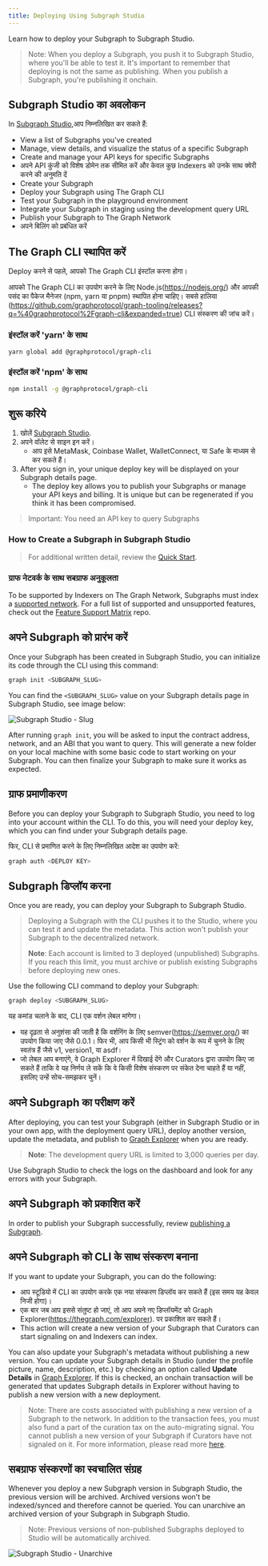 ```yaml
---
title: Deploying Using Subgraph Studio
---
```


Learn how to deploy your Subgraph to Subgraph Studio.

> Note: When you deploy a Subgraph, you push it to Subgraph Studio, where you'll be able to test it. It's important to remember that deploying is not the same as publishing. When you publish a Subgraph, you're publishing it onchain.

## Subgraph Studio का अवलोकन

In <a href="https://thegraph.com/studio/">Subgraph Studio</a>,आप निम्नलिखित कर सकते हैं:

- View a list of Subgraphs you've created
- Manage, view details, and visualize the status of a specific Subgraph
- Create and manage your API keys for specific Subgraphs
- अपने API कुंजी को विशेष डोमेन तक सीमित करें और केवल कुछ Indexers को उनके साथ क्वेरी करने की अनुमति दें
- Create your Subgraph
- Deploy your Subgraph using The Graph CLI
- Test your Subgraph in the playground environment
- Integrate your Subgraph in staging using the development query URL
- Publish your Subgraph to The Graph Network
- अपने बिलिंग को प्रबंधित करें

## The Graph CLI स्थापित करें

Deploy करने से पहले, आपको The Graph CLI इंस्टॉल करना होगा।

आपको The Graph CLI का उपयोग करने के लिए Node.js(https://nodejs.org/)  और आपकी पसंद का पैकेज मैनेजर (npm, yarn या pnpm) स्थापित होना चाहिए। सबसे हालिया (https://github.com/graphprotocol/graph-tooling/releases?q=%40graphprotocol%2Fgraph-cli&expanded=true) CLI संस्करण की जांच करें।

### इंस्टॉल करें 'yarn' के साथ

```bash
yarn global add @graphprotocol/graph-cli
```

### इंस्टॉल करें 'npm' के साथ

```bash
npm install -g @graphprotocol/graph-cli
```

## शुरू करिये

1. खोलें [Subgraph Studio](https://thegraph.com/studio/).
2. अपने वॉलेट से साइन इन करें।
   - आप इसे MetaMask, Coinbase Wallet, WalletConnect, या Safe के माध्यम से कर सकते हैं।
3. After you sign in, your unique deploy key will be displayed on your Subgraph details page.
   - The deploy key allows you to publish your Subgraphs or manage your API keys and billing. It is unique but can be regenerated if you think it has been compromised.

> Important: You need an API key to query Subgraphs

### How to Create a Subgraph in Subgraph Studio

<VideoEmbed title="How to Deploy a Subgraph - A Step-By-Step Walkthrough" youtube="nGIFuC69bSA" />

> For additional written detail, review the [Quick Start](/subgraphs/quick-start/).

### ग्राफ नेटवर्क के साथ सबग्राफ अनुकूलता

To be supported by Indexers on The Graph Network, Subgraphs must index a [supported network](/supported-networks/). For a full list of supported and unsupported features, check out the [Feature Support Matrix](https://github.com/graphprotocol/indexer/blob/main/docs/feature-support-matrix.md) repo.

## अपने Subgraph को प्रारंभ करें

Once your Subgraph has been created in Subgraph Studio, you can initialize its code through the CLI using this command:

```bash
graph init <SUBGRAPH_SLUG>
```

You can find the `<SUBGRAPH_SLUG>` value on your Subgraph details page in Subgraph Studio, see image below:

![Subgraph Studio - Slug](/img/doc-subgraph-slug.png)

After running `graph init`, you will be asked to input the contract address, network, and an ABI that you want to query. This will generate a new folder on your local machine with some basic code to start working on your Subgraph. You can then finalize your Subgraph to make sure it works as expected.

## ग्राफ प्रमाणीकरण

Before you can deploy your Subgraph to Subgraph Studio, you need to log into your account within the CLI. To do this, you will need your deploy key, which you can find under your Subgraph details page.

फिर, CLI से प्रमाणित करने के लिए निम्नलिखित आदेश का उपयोग करें:

```bash
graph auth <DEPLOY KEY>
```

## Subgraph डिप्लॉय करना

Once you are ready, you can deploy your Subgraph to Subgraph Studio.

> Deploying a Subgraph with the CLI pushes it to the Studio, where you can test it and update the metadata. This action won't publish your Subgraph to the decentralized network.
>
> **Note**: Each account is limited to 3 deployed (unpublished) Subgraphs. If you reach this limit, you must archive or publish existing Subgraphs before deploying new ones.

Use the following CLI command to deploy your Subgraph:

```bash
graph deploy <SUBGRAPH_SLUG>
```

यह कमांड चलाने के बाद, CLI एक वर्शन लेबल मांगेगा।

- यह दृढ़ता से अनुशंसा की जाती है कि वर्शनिंग के लिए semver(https://semver.org/) का उपयोग किया जाए जैसे 0.0.1। फिर भी, आप किसी भी स्ट्रिंग को वर्शन के रूप में चुनने के लिए स्वतंत्र हैं जैसे v1, version1, या asdf।
- जो लेबल आप बनाएंगे, वे Graph Explorer में दिखाई देंगे और Curators द्वारा उपयोग किए जा सकते हैं ताकि वे यह निर्णय ले सकें कि वे किसी विशेष संस्करण पर संकेत देना चाहते हैं या नहीं, इसलिए उन्हें सोच-समझकर चुनें।

## अपने Subgraph का परीक्षण करें

After deploying, you can test your Subgraph (either in Subgraph Studio or in your own app, with the deployment query URL), deploy another version, update the metadata, and publish to [Graph Explorer](https://thegraph.com/explorer) when you are ready.

> **Note**: The development query URL is limited to 3,000 queries per day.

Use Subgraph Studio to check the logs on the dashboard and look for any errors with your Subgraph.

## अपने Subgraph को प्रकाशित करें

In order to publish your Subgraph successfully, review [publishing a Subgraph](/subgraphs/developing/publishing/publishing-a-subgraph/).

## अपने Subgraph को CLI के साथ संस्करण बनाना

If you want to update your Subgraph, you can do the following:

- आप स्टूडियो में CLI का उपयोग करके एक नया संस्करण डिप्लॉय कर सकते हैं (इस समय यह केवल निजी होगा)।
- एक बार जब आप इससे संतुष्ट हो जाएं, तो आप अपने नए डिप्लॉयमेंट को Graph Explorer(https://thegraph.com/explorer). पर प्रकाशित कर सकते हैं।
- This action will create a new version of your Subgraph that Curators can start signaling on and Indexers can index.

You can also update your Subgraph's metadata without publishing a new version. You can update your Subgraph details in Studio (under the profile picture, name, description, etc.) by checking an option called **Update Details** in [Graph Explorer](https://thegraph.com/explorer). If this is checked, an onchain transaction will be generated that updates Subgraph details in Explorer without having to publish a new version with a new deployment.

> Note: There are costs associated with publishing a new version of a Subgraph to the network. In addition to the transaction fees, you must also fund a part of the curation tax on the auto-migrating signal. You cannot publish a new version of your Subgraph if Curators have not signaled on it. For more information, please read more [here](/resources/roles/curating/).

## सबग्राफ संस्करणों का स्वचालित संग्रह

Whenever you deploy a new Subgraph version in Subgraph Studio, the previous version will be archived. Archived versions won't be indexed/synced and therefore cannot be queried. You can unarchive an archived version of your Subgraph in Subgraph Studio.

> Note: Previous versions of non-published Subgraphs deployed to Studio will be automatically archived.

![Subgraph Studio - Unarchive](/img/Unarchive.png)
